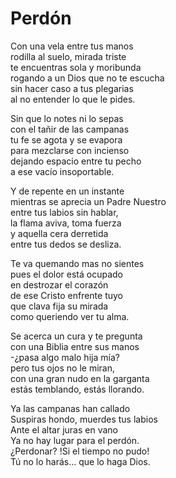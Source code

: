 # Perdón {-}


Con una vela entre tus manos<br>
rodilla al suelo, mirada triste<br>
te encuentras sola y moribunda<br>
rogando a un Dios que no te escucha<br>
sin hacer caso a tus plegarias<br>
al no entender lo que le pides.

Sin que lo notes ni lo sepas<br>
con el tañir de las campanas<br>
tu fe se agota y se evapora<br>
para mezclarse con incienso<br>
dejando espacio entre tu pecho<br>
a ese vacío insoportable.

Y de repente en un instante<br>
mientras se aprecia un Padre Nuestro<br>
entre tus labios sin hablar,<br>
la flama aviva, toma fuerza<br>
y aquella cera derretida<br>
entre tus dedos se desliza.

Te va quemando mas no sientes<br>
pues el dolor está ocupado<br>
en destrozar el corazón<br>
de ese Cristo enfrente tuyo<br>
que clava fija su mirada<br>
como queriendo ver tu alma.

Se acerca un cura y te pregunta<br>
con una Biblia entre sus manos<br>
-¿pasa algo malo hija mía?<br>
pero tus ojos no le miran,<br>
con una gran nudo en la garganta<br>
estás temblando, estás llorando.

Ya las campanas han callado<br>
Suspiras hondo, muerdes tus labios<br>
Ante el altar juras en vano<br>
Ya no hay lugar para el perdón.<br>
¿Perdonar? !Si el tiempo no pudo!<br>
Tú no lo harás... que lo haga Dios.
